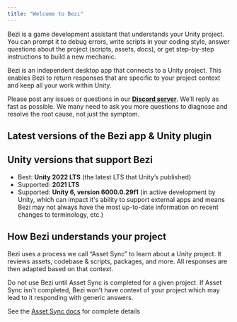 ```yaml
---
title: "Welcome to Bezi"
---
```


Bezi is a game development assistant that understands your Unity project. You can prompt it to debug errors, write scripts in your coding style, answer questions about the project (scripts, assets, docs), or get step-by-step instructions to build a new mechanic.

Bezi is an independent desktop app that connects to a Unity project. This enables Bezi to return responses that are specific to your project context and keep all your work within Unity.

Please post any issues or questions in our [**Discord server**](https://discord.com/invite/UKWB46HTT9). We’ll reply as fast as possible. We many need to ask you more questions to diagnose and resolve the root cause, not just the symptom.

## Latest versions of the Bezi app & Unity plugin

<Card title="Changelog" href="https://docs.bezi.com/bezi/faq/changelog">
  
</Card>

## Unity versions that support Bezi

- Best: **Unity 2022 LTS** (the latest LTS that Unity’s published)
- Supported: **2021 LTS**
- Supported: **Unity 6, version 6000.0.29f1** (in active development by Unity, which can impact it's ability to support external apps and means Bezi may not always have the most up-to-date information on recent changes to terminology, etc.)

## How Bezi understands your project

Bezi uses a process we call “Asset Sync” to learn about a Unity project. It reviews assets, codebase & scripts, packages, and more. All responses are then adapted based on that context.

Do not use Bezi until Asset Sync is completed for a given project. If Asset Sync isn't completed, Bezi won’t have context of your project which may lead to it responding with generic answers.

See the [Asset Sync docs](https://docs.bezi.com/bezi/product/asset-sync) for complete details